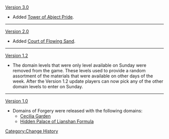 [[Version 3.0]]
* Added [[Tower of Abject Pride]].
----
[[Version 2.0]]
* Added [[Court of Flowing Sand]].
----
[[Version 1.2]]
* The domain levels that were only level available on Sunday were removed from the game. These levels used to provide a random assortment of the materials that were available on other days of the week. After the Version 1.2 update players can now pick any of the other domain levels to enter on Sunday.
----
[[Version 1.0]]
* Domains of Forgery were released with the following domains:
** [[Cecilia Garden]]
** [[Hidden Palace of Lianshan Formula]]
<noinclude>[[Category:Change History]]</noinclude>